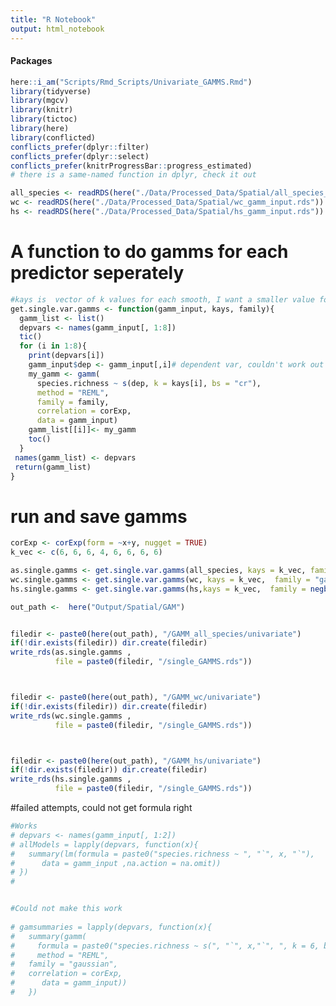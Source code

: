 ```yaml
---
title: "R Notebook"
output: html_notebook
---
```

#### Packages
```r
here::i_am("Scripts/Rmd_Scripts/Univariate_GAMMS.Rmd")
library(tidyverse)
library(mgcv)
library(knitr)
library(tictoc)
library(here)
library(conflicted)
conflicts_prefer(dplyr::filter)
conflicts_prefer(dplyr::select)
conflicts_prefer(knitrProgressBar::progress_estimated)
# there is a same-named function in dplyr, check it out
```


```r

all_species <- readRDS(here("./Data/Processed_Data/Spatial/all_species_gamm_input.rds"))
wc <- readRDS(here("./Data/Processed_Data/Spatial/wc_gamm_input.rds"))
hs <- readRDS(here("./Data/Processed_Data/Spatial/hs_gamm_input.rds"))
```

# A function to do gamms for each predictor seperately
```r
#kays is  vector of k values for each smooth, I want a smaller value for ph
get.single.var.gamms <- function(gamm_input, kays, family){
  gamm_list <- list()
  depvars <- names(gamm_input[, 1:8])
  tic()
  for (i in 1:8){
    print(depvars[i])
    gamm_input$dep <- gamm_input[,i]# dependent var, couldn't work out how to get name right in loop
    my_gamm <- gamm(
      species.richness ~ s(dep, k = kays[i], bs = "cr"),
      method = "REML", 
      family = family, 
      correlation = corExp, 
      data = gamm_input)   
    gamm_list[[i]]<- my_gamm
    toc()
  }
 names(gamm_list) <- depvars
 return(gamm_list)
} 
```


# run and save gamms
```r
corExp <- corExp(form = ~x+y, nugget = TRUE)
k_vec <- c(6, 6, 6, 4, 6, 6, 6, 6)

as.single.gamms <- get.single.var.gamms(all_species, kays = k_vec, family = "gaussian")
wc.single.gamms <- get.single.var.gamms(wc, kays = k_vec,  family = "gaussian")
hs.single.gamms <- get.single.var.gamms(hs,kays = k_vec,  family = negbin(theta = 4.663))  

out_path <-  here("Output/Spatial/GAM")


filedir <- paste0(here(out_path), "/GAMM_all_species/univariate")
if(!dir.exists(filedir)) dir.create(filedir)
write_rds(as.single.gamms , 
          file = paste0(filedir, "/single_GAMMS.rds"))



filedir <- paste0(here(out_path), "/GAMM_wc/univariate")
if(!dir.exists(filedir)) dir.create(filedir)
write_rds(wc.single.gamms , 
          file = paste0(filedir, "/single_GAMMS.rds"))



filedir <- paste0(here(out_path), "/GAMM_hs/univariate")
if(!dir.exists(filedir)) dir.create(filedir)
write_rds(hs.single.gamms , 
          file = paste0(filedir, "/single_GAMMS.rds"))
```

#failed attempts, could not get formula right
```r


#Works
# depvars <- names(gamm_input[, 1:2])
# allModels = lapply(depvars, function(x){
#   summary(lm(formula = paste0("species.richness ~ ", "`", x, "`"), 
#      data = gamm_input ,na.action = na.omit))
# })
# 


#Could not make this work
  
# gamsummaries = lapply(depvars, function(x){
#   summary(gamm(
#     formula = paste0("species.richness ~ s(", "`", x,"`", ", k = 6, bs = \"cr\")"),
#     method = "REML", 
#   family = "gaussian", 
#   correlation = corExp, 
#      data = gamm_input))
#   })

```

